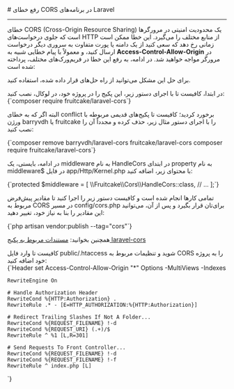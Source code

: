 
<Layout>
# رفع خطای CORS در برنامه‌های Laravel
<hr className="mb-2" />
خطای CORS (Cross-Origin Resource Sharing) یک محدودیت امنیتی در مرورگرها است که جلوی درخواست‌های HTTP از منابع مختلف را می‌گیرد. 
این خطا ممکن است زمانی رخ دهد که سعی کنید از یک دامنه یا پورت متفاوت به سروری دیگر درخواست ارسال کنید، و معمولاً با پیام خطایی شبیه به <b>Access-Control-Allow-Origin</b> در مرورگر مواجه خواهید شد. در ادامه، به رفع این خطا در فریم‌ورک‌های مختلف، پرداخته شده است:

برای حل این مشکل می‌توانید از راه حل‌‌های قرار داده شده، استفاده کنید.

<Section id="use-laravel-cors-package" title="استفاده از پکیج laravel-cors" />
در ابتدا، کافیست تا با اجرای دستور زیر، این پکیج را در پروژه خود، در لوکال، نصب کنید:

<div className="h-2" />
<div dir='ltr'>
    <Highlight className="bash">
      {`composer require fruitcake/laravel-cors`}
    </Highlight>
</div>
<div className="h-2" />

البته اگر که به خطای conflict برخورد کردید؛ کافیست تا پکیج‌های قدیمی مربوطه با ورژن barryvdh یا fruitcake را با اجرای دستور مثال زیر، حذف کرده و مجدداً آن را نصب کنید:
<div className="h-2" />
<div dir='ltr'>
    <Highlight className="bash">
      {`composer remove barryvdh/laravel-cors fruitcake/laravel-cors
composer require fruitcake/laravel-cors`}
    </Highlight>
</div>
<div className="h-2" />

در ادامه، بایستی، یک middleware به نام <Important>HandleCors</Important> در ابتدای property به نام <Important>middleware$</Important> در فایل <Important>app/Http/Kernel.php</Important> با محتوای زیر، اضافه کنید:
<div className="h-2" />
<div dir='ltr'>
    <Highlight className="php">
      {`protected $middleware = [
  \\Fruitcake\\Cors\\HandleCors::class,
    // ...
];`}
    </Highlight>
</div>
<div className="h-2" />

تمامی کارها انجام شده است و کافیست دستور زیر را اجرا کنید تا مقادیر پیش‌فرض مربوط به CORS در مسیر <Important>config/cors.php</Important> برای‌تان قرار بگیرد و پس از آن، می‌توانید این مقادیر را بنا به نیاز خود، تغییر دهید:
<div className="h-2" />
<div dir='ltr'>
    <Highlight className="bash">
      {`php artisan vendor:publish --tag="cors"`}
    </Highlight>
</div>
<div className="h-2" />
<Alert variant='success'>
<p>
همچنین بخوانید: <a href="https://github.com/fruitcake/laravel-cors?tab=readme-ov-file#cors-middleware-for-laravel" className="blue-link">مستندات مربوط به پکیج laravel-cors</a>
</p>
</Alert>

<Section id="use-htaccess" title="تنظیم فایل htaccess." />
کافیست تا وارد فایل <Important>public/.htaccess</Important> شوید و تنظیمات مربوط به CORS را به پروژه خود اضافه کنید:
<div className="h-2" />
<div dir='ltr'>
    <Highlight className="config">
      {`Header set Access-Control-Allow-Origin "*"

<IfModule mod_rewrite.c>
    <IfModule mod_negotiation.c>
        Options -MultiViews -Indexes
    </IfModule>

    RewriteEngine On

    # Handle Authorization Header
    RewriteCond %{HTTP:Authorization} .
    RewriteRule .* - [E=HTTP_AUTHORIZATION:%{HTTP:Authorization}]

    # Redirect Trailing Slashes If Not A Folder...
    RewriteCond %{REQUEST_FILENAME} !-d
    RewriteCond %{REQUEST_URI} (.+)/$
    RewriteRule ^ %1 [L,R=301]

    # Send Requests To Front Controller...
    RewriteCond %{REQUEST_FILENAME} !-d
    RewriteCond %{REQUEST_FILENAME} !-f
    RewriteRule ^ index.php [L]
</IfModule>`}
    </Highlight>
</div>
<div className="h-2" />



</Layout>